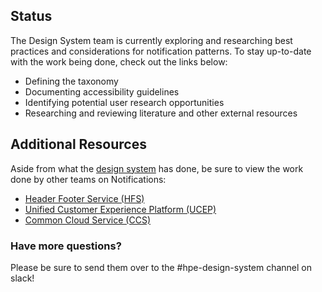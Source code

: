 ## Status

The Design System team is currently exploring and researching best practices and considerations for notification patterns. To stay up-to-date with the work being done, check out the links below:


* Defining the taxonomy
* Documenting accessibility guidelines
* Identifying potential user research opportunities
* Researching and reviewing literature and other external resources

## Additional Resources

Aside from what the [design system](https://www.figma.com/file/FGvOd2htjrChVVS2oz73ds/HPE-Notifications?node-id=0%3A1) has done, be sure to view the work done by other teams on Notifications:

* [Header Footer Service (HFS)](https://www.figma.com/file/AbxAC3KU59pPyHG5mnnh7R/HFS-North-Star?node-id=140%3A10059) 
* [Unified Customer Experience Platform (UCEP)](https://www.figma.com/file/AbxAC3KU59pPyHG5mnnh7R/HFS-North-Star?node-id=140%3A10059)
* [Common Cloud Service (CCS)](https://www.figma.com/file/vT3CaJANRAKHysuZs2JIGR/CCS-Notifications?node-id=1%3A17948)

### Have more questions?

Please be sure to send them over to the #hpe-design-system channel on slack!

